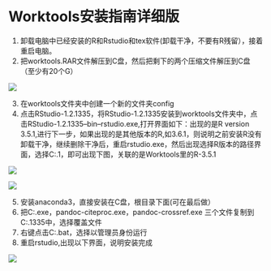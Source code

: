 # Worktools安装指南详细版

1. 卸载电脑中已经安装的R和Rstudio和tex软件(卸载干净，不要有R残留），接着重启电脑。
2. 把worktools.RAR文件解压到C盘，然后把剩下的两个压缩文件解压到C盘（至少有20个G）

![](.\图一.png)

3. 在worktools文件夹中创建一个新的文件夹config
4. 点击RStudio-1.2.1335，将RStudio-1.2.1335安装到worktools文件夹中，点击RStudio-1.2.1335--bin--rstudio.exe,打开界面如下：出现的是R version 3.5.1,进行下一步，如果出现的是其他版本的R,如3.6.1，则说明之前安装R没有卸载干净，继续删除干净后，重启rstudio.exe，然后出现选择R版本的路径界面，选择C:\Worktools\R\R-3.5.1，即可出现下图，关联的是Worktools里的R-3.5.1

![](.\图二.png)

![](.\图三.png)

5. 安装anaconda3，直接安装在C盘，根目录下面(可在最后做）
6. 把C:\Worktools\Pandoc文件夹中的pandoc.exe，pandoc-citeproc.exe，pandoc-crossref.exe 三个文件复制到C:\Worktools\RStudio-1.2.1335\bin\pandoc 中，选择覆盖文件
7. 右键点击C:\Worktools\MobileWork中的run.bat，选择以管理员身份运行
8. 重启rstudio,出现以下界面，说明安装完成

![](.\图四.png)